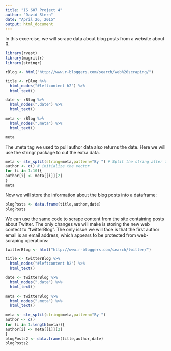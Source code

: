 ```yaml
---
title: "IS 607 Project 4"
author: "David Stern"
date: "April 26, 2015"
output: html_document
---
```


In this excercise, we will scrape data about blog posts from a website about R.

```r
library(rvest)
library(magrittr)
library(stringr)
```

```r
rBlog <- html("http://www.r-bloggers.com/search/web%20scraping/")

title <- rBlog %>%
  html_nodes("#leftcontent h2") %>%
  html_text()

date <- rBlog %>%
  html_nodes(".date") %>%
  html_text()

meta <- rBlog %>%
  html_nodes(".meta") %>%
  html_text()

meta
```

The .meta tag we used to pull author data also returns the date. Here we will use the stringr package to cut the extra data.

```r
meta <- str_split(string=meta,pattern="By ") # Split the string after the date with "By", which precedes the author
author <- c() # initialize the vector
for (i in 1:10){
author[i] <- meta[[i]][2]
}
meta
```

Now we will store the information about the blog posts into a dataframe:

```r
blogPosts <- data.frame(title,author,date)
blogPosts
```

We can use the same code to scrape content from the site containing posts about Twitter. The only changes we will make is storing the new web contect to "twitterBlog". The only issue we will face is that the first author email is an email address, which appears to be protected from web-scraping operations:

```r
twitterBlog <- html("http://www.r-bloggers.com/search/twitter/")

title <- twitterBlog %>%
  html_nodes("#leftcontent h2") %>%
  html_text()

date <- twitterBlog %>%
  html_nodes(".date") %>%
  html_text()

meta <- twitterBlog %>%
  html_nodes(".meta") %>%
  html_text()
  
meta <- str_split(string=meta,pattern="By ") 
author <- c() 
for (i in 1:length(meta)){
author[i] <- meta[[i]][2]
}
blogPosts2 <- data.frame(title,author,date)
blogPosts2
```





